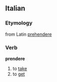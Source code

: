 ==Italian==
===Etymology===
from Latin [[prehendere]]
===Verb===
'''prendere'''

# to [[take]]
# to [[get]]